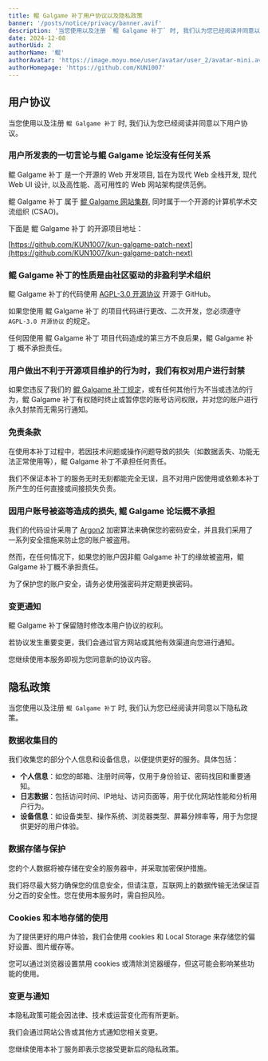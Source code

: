 ```yaml
---
title: 鲲 Galgame 补丁用户协议以及隐私政策
banner: '/posts/notice/privacy/banner.avif'
description: '当您使用以及注册 `鲲 Galgame 补丁` 时, 我们认为您已经阅读并同意以下用户协议, 隐私政策, 用户所发表的一切言论与鲲 Galgame 论坛没有任何关系, 鲲 Galgame 补丁 的性质是由社区驱动的非盈利学术组织'
date: 2024-12-08
authorUid: 2
authorName: '鲲'
authorAvatar: 'https://image.moyu.moe/user/avatar/user_2/avatar-mini.avif'
authorHomepage: 'https://github.com/KUN1007'
---
```


## 用户协议

当您使用以及注册 `鲲 Galgame 补丁` 时, 我们认为您已经阅读并同意以下用户协议。

### 用户所发表的一切言论与鲲 Galgame 论坛没有任何关系

鲲 Galgame 补丁 是一个开源的 Web 开发项目, 旨在为现代 Web 全栈开发, 现代 Web UI 设计, 以及高性能、高可用性的 Web 网站架构提供范例。

鲲 Galgame 补丁 属于 [鲲 Galgame 网站集群](https://nav.kungal.org), 同时属于一个开源的计算机学术交流组织 (CSAO)。

下面是 鲲 Galgame 补丁 的开源项目地址：

[https://github.com/KUN1007/kun-galgame-patch-next](https://github.com/KUN1007/kun-galgame-patch-next)

### 鲲 Galgame 补丁的性质是由社区驱动的非盈利学术组织

鲲 Galgame 补丁的代码使用 [AGPL-3.0 开源协议](https://www.gnu.org/licenses/gpl-3.0.en.html) 开源于 GitHub。

如果您使用 鲲 Galgame 补丁 的项目代码进行更改、二次开发，您必须遵守 `AGPL-3.0 开源协议` 的规定。

任何因使用 鲲 Galgame 补丁 项目代码造成的第三方不良后果，鲲 Galgame 补丁 概不承担责任。

### 用户做出不利于开源项目维护的行为时，我们有权对用户进行封禁

如果您违反了我们的 [鲲 Galgame 补丁规定](/about/notice/rule)，或有任何其他行为不当或违法的行为，鲲 Galgame 补丁有权随时终止或暂停您的账号访问权限，并对您的账户进行永久封禁而无需另行通知。

### 免责条款

在使用本补丁过程中，若因技术问题或操作问题导致的损失（如数据丢失、功能无法正常使用等），鲲 Galgame 补丁不承担任何责任。

我们不保证本补丁的服务无时无刻都能完全无误，且不对用户因使用或依赖本补丁所产生的任何直接或间接损失负责。

### 因用户账号被盗等造成的损失, 鲲 Galgame 论坛概不承担

我们的代码设计采用了 [Argon2](https://en.wikipedia.org/wiki/Argon2) 加密算法来确保您的密码安全，并且我们采用了一系列安全措施来防止您的账户被盗用。

然而，在任何情况下，如果您的账户因非鲲 Galgame 补丁的缘故被盗用，鲲 Galgame 补丁概不承担责任。

为了保护您的账户安全，请务必使用强密码并定期更换密码。

### 变更通知

鲲 Galgame 补丁保留随时修改本用户协议的权利。

若协议发生重要变更，我们会通过官方网站或其他有效渠道向您进行通知。

您继续使用本服务即视为您同意新的协议内容。

## 隐私政策

当您使用以及注册 `鲲 Galgame 补丁` 时, 我们认为您已经阅读并同意以下隐私政策。

### 数据收集目的

我们收集您的部分个人信息和设备信息，以便提供更好的服务。具体包括：

- **个人信息**：如您的邮箱、注册时间等，仅用于身份验证、密码找回和重要通知。
- **日志数据**：包括访问时间、IP地址、访问页面等，用于优化网站性能和分析用户行为。
- **设备信息**：如设备类型、操作系统、浏览器类型、屏幕分辨率等，用于为您提供更好的用户体验。

### 数据存储与保护

您的个人数据将被存储在安全的服务器中，并采取加密保护措施。

我们将尽最大努力确保您的信息安全，但请注意，互联网上的数据传输无法保证百分之百的安全性。您在使用本服务时，需自担风险。

### Cookies 和本地存储的使用

为了提供更好的用户体验，我们会使用 cookies 和 Local Storage 来存储您的偏好设置、图片缓存等。

您可以通过浏览器设置禁用 cookies 或清除浏览器缓存，但这可能会影响某些功能的使用。

### 变更与通知

本隐私政策可能会因法律、技术或运营变化而有所更新。

我们会通过网站公告或其他方式通知您相关变更。

您继续使用本补丁服务即表示您接受更新后的隐私政策。
